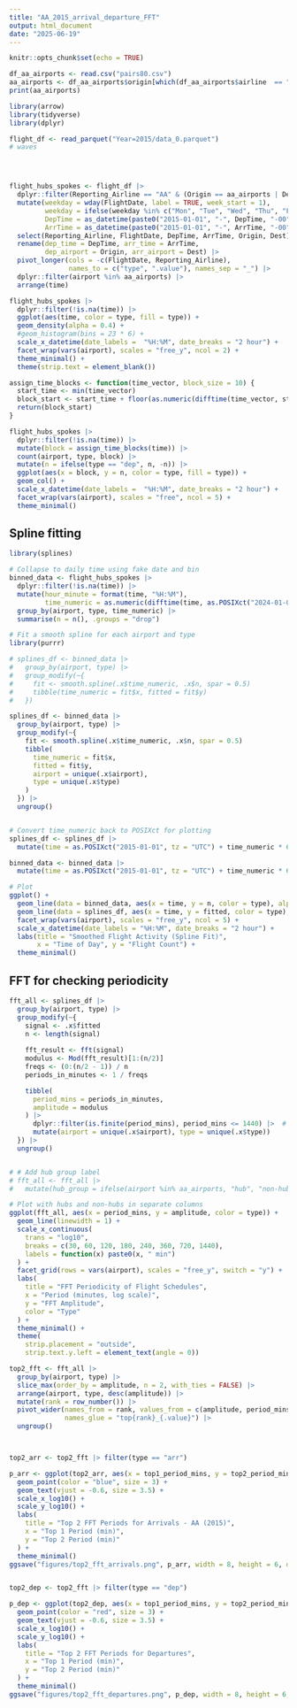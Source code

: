 ```yaml
---
title: "AA_2015_arrival_departure_FFT"
output: html_document
date: "2025-06-19"
---
```


```r
knitr::opts_chunk$set(echo = TRUE)
```

```r
df_aa_airports <- read.csv("pairs80.csv")
aa_airports <- df_aa_airports$origin[which(df_aa_airports$airline  == "AA")]
print(aa_airports)

```


```r
library(arrow)
library(tidyverse)
library(dplyr)

flight_df <- read_parquet("Year=2015/data_0.parquet")
# waves




flight_hubs_spokes <- flight_df |>
  dplyr::filter(Reporting_Airline == "AA" & (Origin == aa_airports | Dest == aa_airports)) |>
  mutate(weekday = wday(FlightDate, label = TRUE, week_start = 1),
         weekday = ifelse(weekday %in% c("Mon", "Tue", "Wed", "Thu", "Fri"), "weekday", "weekend"),
         DepTime = as_datetime(paste0("2015-01-01", "-", DepTime, "-00")),
         ArrTime = as_datetime(paste0("2015-01-01", "-", ArrTime, "-00"))) |>
  select(Reporting_Airline, FlightDate, DepTime, ArrTime, Origin, Dest) |>
  rename(dep_time = DepTime, arr_time = ArrTime,
         dep_airport = Origin, arr_airport = Dest) |>
  pivot_longer(cols = -c(FlightDate, Reporting_Airline),
               names_to = c("type", ".value"), names_sep = "_") |>
  dplyr::filter(airport %in% aa_airports) |>
  arrange(time)

flight_hubs_spokes |>
  dplyr::filter(!is.na(time)) |>
  ggplot(aes(time, color = type, fill = type)) +
  geom_density(alpha = 0.4) +
  #geom_histogram(bins = 23 * 6) +
  scale_x_datetime(date_labels =  "%H:%M", date_breaks = "2 hour") +
  facet_wrap(vars(airport), scales = "free_y", ncol = 2) +
  theme_minimal() +
  theme(strip.text = element_blank())

assign_time_blocks <- function(time_vector, block_size = 10) {
  start_time <- min(time_vector)
  block_start <- start_time + floor(as.numeric(difftime(time_vector, start_time, units = "mins")) / block_size) * block_size * 60
  return(block_start)
}

flight_hubs_spokes |>
  dplyr::filter(!is.na(time)) |>
  mutate(block = assign_time_blocks(time)) |>
  count(airport, type, block) |>
  mutate(n = ifelse(type == "dep", n, -n)) |>
  ggplot(aes(x = block, y = n, color = type, fill = type)) +
  geom_col() +
  scale_x_datetime(date_labels =  "%H:%M", date_breaks = "2 hour") +
  facet_wrap(vars(airport), scales = "free", ncol = 5) +
  theme_minimal()
```

## Spline fitting


```r
library(splines)

# Collapse to daily time using fake date and bin
binned_data <- flight_hubs_spokes |>
  dplyr::filter(!is.na(time)) |>
  mutate(hour_minute = format(time, "%H:%M"),
         time_numeric = as.numeric(difftime(time, as.POSIXct("2024-01-01 00:00:00"), units = "mins"))) |>
  group_by(airport, type, time_numeric) |>
  summarise(n = n(), .groups = "drop")

# Fit a smooth spline for each airport and type
library(purrr)

# splines_df <- binned_data |>
#   group_by(airport, type) |>
#   group_modify(~{
#     fit <- smooth.spline(.x$time_numeric, .x$n, spar = 0.5)
#     tibble(time_numeric = fit$x, fitted = fit$y)
#   })

splines_df <- binned_data |>
  group_by(airport, type) |>
  group_modify(~{
    fit <- smooth.spline(.x$time_numeric, .x$n, spar = 0.5)
    tibble(
      time_numeric = fit$x,
      fitted = fit$y,
      airport = unique(.x$airport),
      type = unique(.x$type)
    )
  }) |>
  ungroup()


# Convert time_numeric back to POSIXct for plotting
splines_df <- splines_df |>
  mutate(time = as.POSIXct("2015-01-01", tz = "UTC") + time_numeric * 60)

binned_data <- binned_data |>
  mutate(time = as.POSIXct("2015-01-01", tz = "UTC") + time_numeric * 60)

# Plot
ggplot() +
  geom_line(data = binned_data, aes(x = time, y = n, color = type), alpha = 0.3) +
  geom_line(data = splines_df, aes(x = time, y = fitted, color = type), linewidth = 1.2) +
  facet_wrap(vars(airport), scales = "free_y", ncol = 5) +
  scale_x_datetime(date_labels = "%H:%M", date_breaks = "2 hour") +
  labs(title = "Smoothed Flight Activity (Spline Fit)",
       x = "Time of Day", y = "Flight Count") +
  theme_minimal()

```
## FFT for checking periodicity

```r

fft_all <- splines_df |>
  group_by(airport, type) |>
  group_modify(~{
    signal <- .x$fitted
    n <- length(signal)
    
    fft_result <- fft(signal)
    modulus <- Mod(fft_result)[1:(n/2)]
    freqs <- (0:(n/2 - 1)) / n
    periods_in_minutes <- 1 / freqs

    tibble(
      period_mins = periods_in_minutes,
      amplitude = modulus
    ) |>
      dplyr::filter(is.finite(period_mins), period_mins <= 1440) |>  # up to 24 hours
      mutate(airport = unique(.x$airport), type = unique(.x$type))
  }) |>
  ungroup()


# # Add hub group label
# fft_all <- fft_all |>
#   mutate(hub_group = ifelse(airport %in% aa_airports, "hub", "non-hub"))

# Plot with hubs and non-hubs in separate columns
ggplot(fft_all, aes(x = period_mins, y = amplitude, color = type)) +
  geom_line(linewidth = 1) +
  scale_x_continuous(
    trans = "log10",
    breaks = c(30, 60, 120, 180, 240, 360, 720, 1440),
    labels = function(x) paste0(x, " min")
  ) +
  facet_grid(rows = vars(airport), scales = "free_y", switch = "y") +
  labs(
    title = "FFT Periodicity of Flight Schedules",
    x = "Period (minutes, log scale)",
    y = "FFT Amplitude",
    color = "Type"
  ) +
  theme_minimal() +
  theme(
    strip.placement = "outside",
    strip.text.y.left = element_text(angle = 0))

```




```r
top2_fft <- fft_all |>
  group_by(airport, type) |>
  slice_max(order_by = amplitude, n = 2, with_ties = FALSE) |>
  arrange(airport, type, desc(amplitude)) |>
  mutate(rank = row_number()) |>
  pivot_wider(names_from = rank, values_from = c(amplitude, period_mins),
              names_glue = "top{rank}_{.value}") |>
  ungroup()



top2_arr <- top2_fft |> filter(type == "arr")

p_arr <- ggplot(top2_arr, aes(x = top1_period_mins, y = top2_period_mins, label = airport)) +
  geom_point(color = "blue", size = 3) +
  geom_text(vjust = -0.6, size = 3.5) +
  scale_x_log10() +
  scale_y_log10() +
  labs(
    title = "Top 2 FFT Periods for Arrivals - AA (2015)",
    x = "Top 1 Period (min)",
    y = "Top 2 Period (min)"
  ) +
  theme_minimal()
ggsave("figures/top2_fft_arrivals.png", p_arr, width = 8, height = 6, dpi = 300, bg = "white")


top2_dep <- top2_fft |> filter(type == "dep")

p_dep <- ggplot(top2_dep, aes(x = top1_period_mins, y = top2_period_mins, label = airport)) +
  geom_point(color = "red", size = 3) +
  geom_text(vjust = -0.6, size = 3.5) +
  scale_x_log10() +
  scale_y_log10() +
  labs(
    title = "Top 2 FFT Periods for Departures",
    x = "Top 1 Period (min)",
    y = "Top 2 Period (min)"
  ) +
  theme_minimal()
ggsave("figures/top2_fft_departures.png", p_dep, width = 8, height = 6, dpi = 300, bg = "white")
```
